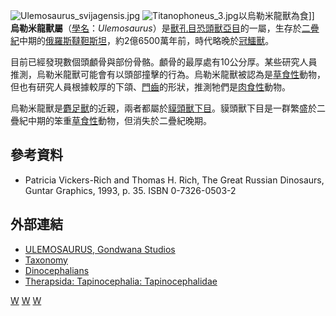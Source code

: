 {{Automatic taxobox
| taxon = Ulemosaurus
| authority = Rjabinin, 1938
| fossil_range = {{fossil_range|265|260}}中[[二疊紀|二疊紀]]
| image = Ulemosaurus BW.jpg
| type_species = '''烏勒米龍獸<br>''Ulemosaurus svijagensis'''''
| type_species_authority = Rjabinin, 1938 
}}
[[Image:Ulemosaurus_svijagensis.jpg|thumb]] 
[[Image:Titanophoneus_3.jpg|thumb]]以烏勒米龍獸為食]]
'''烏勒米龍獸屬'''（[[學名|學名]]：''Ulemosaurus''）是[[獸孔目|獸孔目]][[恐頭獸亞目|恐頭獸亞目]]的一屬，生存於[[二疊紀|二疊紀]]中期的[[俄羅斯|俄羅斯]][[韃靼斯坦|韃靼斯坦]]，約2億6500萬年前，時代略晚於[[冠鱷獸|冠鱷獸]]。
 
目前已經發現數個頭顱骨與部份骨骼。顱骨的最厚處有10公分厚。某些研究人員推測，烏勒米龍獸可能會有以頭部撞擊的行為。烏勒米龍獸被認為是[[草食性|草食性]]動物，但也有研究人員根據較厚的下頜、[[門齒|門齒]]的形狀，推測牠們是[[肉食性|肉食性]]動物。

烏勒米龍獸是[[麝足獸|麝足獸]]的近親，兩者都屬於[[貘頭獸下目|貘頭獸下目]]。貘頭獸下目是一群繁盛於二疊紀中期的笨重[[草食性|草食性]]動物，但消失於二疊紀晚期。

==參考資料==
* Patricia Vickers-Rich and Thomas H. Rich, The Great Russian Dinosaurs, Guntar Graphics, 1993, p. 35. ISBN 0-7326-0503-2

==外部連結==
*[http://www.gondwanastudios.com/info/ule.htm ULEMOSAURUS, Gondwana Studios] {{Wayback|url=http://www.gondwanastudios.com/info/ule.htm |date=20200221213512 }}
*[https://web.archive.org/web/20051126191459/http://www.fmnh.helsinki.fi/users/haaramo/metazoa/deuterostoma/chordata/Synapsida/Dinocephalia/Tapinocephalia_1.htm Taxonomy]
*[https://web.archive.org/web/20051123210937/http://faculty.evansville.edu/de3/b39902/Ppoint/PermioTriassic/tsld005.htm Dinocephalians]
*[https://web.archive.org/web/20060318154122/http://www.palaeos.com/Vertebrates/Units/400Therapsida/650.html Therapsida: Tapinocephalia: Tapinocephalidae]
{{獸孔目|E.}}
{{Taxonbar|from=Q241603}}

[[Category:恐頭獸亞目|W]]
[[Category:二疊紀合弓類|W]]
[[Category:1938年描述的分类群|W]]


{{Synapsida-stub}}
